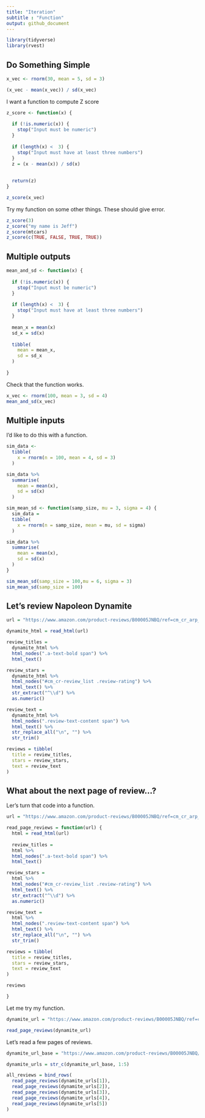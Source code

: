 ```yaml
---
title: "Iteration"
subtitle : "Function"
output: github_document
---
```


```r
library(tidyverse)
library(rvest)
```

## Do Something Simple

```r
x_vec <- rnorm(30, mean = 5, sd = 3)

(x_vec - mean(x_vec)) / sd(x_vec)
```

I want a function to compute Z score

```r
z_score <- function(x) {
  
  if (!is.numeric(x)) {
    stop("Input must be numeric")
  }
  
  if (length(x) <  3) {
    stop("Input must have at least three numbers")
  }
  z = (x - mean(x)) / sd(x)
  
  
  return(z)
}

z_score(x_vec)
```
Try my function on some other things. These should give error.

```r
z_score(3)
z_score("my name is Jeff")
z_score(mtcars)
z_score(c(TRUE, FALSE, TRUE, TRUE))
```

## Multiple outputs

```r
mean_and_sd <- function(x) {
  
  if (!is.numeric(x)) {
    stop("Input must be numeric")
  }
  
  if (length(x) <  3) {
    stop("Input must have at least three numbers")
  }
  
  mean_x = mean(x)
  sd_x = sd(x)
  
  tibble(
    mean = mean_x, 
    sd = sd_x
  )
  
}
```

Check that the function works.

```r
x_vec <- rnorm(100, mean = 3, sd = 4)
mean_and_sd(x_vec)
```

## Multiple inputs

I'd like to do this with a function.

```r
sim_data <-
  tibble(
    x = rnorm(n = 100, mean = 4, sd = 3)
  )

sim_data %>% 
  summarise(
    mean = mean(x), 
    sd = sd(x)
  )
```


```r
sim_mean_sd <- function(samp_size, mu = 3, sigma = 4) {
  sim_data =
  tibble(
    x = rnorm(n = samp_size, mean = mu, sd = sigma)
  )

sim_data %>% 
  summarise(
    mean = mean(x), 
    sd = sd(x)
  )
}

sim_mean_sd(samp_size = 100,mu = 6, sigma = 3)
sim_mean_sd(samp_size = 100)
```

## Let's review Napoleon Dynamite

```r
url = "https://www.amazon.com/product-reviews/B00005JNBQ/ref=cm_cr_arp_d_viewopt_rvwer?ie=UTF8&reviewerType=avp_only_reviews&sortBy=recent&pageNumber=1"

dynamite_html = read_html(url)

review_titles = 
  dynamite_html %>%
  html_nodes(".a-text-bold span") %>%
  html_text()

review_stars = 
  dynamite_html %>%
  html_nodes("#cm_cr-review_list .review-rating") %>%
  html_text() %>%
  str_extract("^\\d") %>%
  as.numeric()

review_text = 
  dynamite_html %>%
  html_nodes(".review-text-content span") %>%
  html_text() %>% 
  str_replace_all("\n", "") %>% 
  str_trim()

reviews = tibble(
  title = review_titles,
  stars = review_stars,
  text = review_text
)
```

## What about the next page of review...?

Ler's turn that code into a function.

```r
url = "https://www.amazon.com/product-reviews/B00005JNBQ/ref=cm_cr_arp_d_viewopt_rvwer?ie=UTF8&reviewerType=avp_only_reviews&sortBy=recent&pageNumber=2"

read_page_reviews = function(url) {
  html = read_html(url)
  
  review_titles = 
  html %>%
  html_nodes(".a-text-bold span") %>%
  html_text()

review_stars = 
  html %>%
  html_nodes("#cm_cr-review_list .review-rating") %>%
  html_text() %>%
  str_extract("^\\d") %>%
  as.numeric()

review_text = 
  html %>%
  html_nodes(".review-text-content span") %>%
  html_text() %>% 
  str_replace_all("\n", "") %>% 
  str_trim()

reviews = tibble(
  title = review_titles,
  stars = review_stars,
  text = review_text
)

reviews

}

```

Let me try my function.

```r
dynamite_url = "https://www.amazon.com/product-reviews/B00005JNBQ/ref=cm_cr_arp_d_viewopt_rvwer?ie=UTF8&reviewerType=avp_only_reviews&sortBy=recent&pageNumber=1"

read_page_reviews(dynamite_url)
```

Let's read a few pages of reviews.

```r
dynamite_url_base = "https://www.amazon.com/product-reviews/B00005JNBQ/ref=cm_cr_arp_d_viewopt_rvwer?ie=UTF8&reviewerType=avp_only_reviews&sortBy=recent&pageNumber="

dynamite_urls = str_c(dynamite_url_base, 1:5)

all_reviews = bind_rows(
  read_page_reviews(dynamite_urls[1]),
  read_page_reviews(dynamite_urls[2]),
  read_page_reviews(dynamite_urls[3]),
  read_page_reviews(dynamite_urls[4]),
  read_page_reviews(dynamite_urls[5])
)
```

